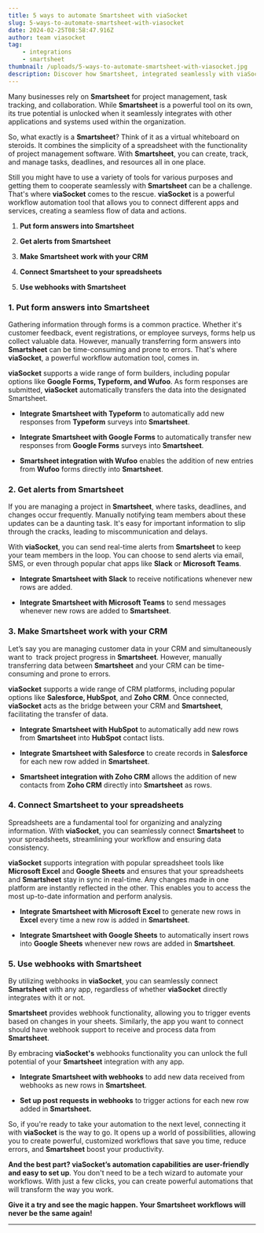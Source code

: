 ```yaml
---
title: 5 ways to automate Smartsheet with viaSocket
slug: 5-ways-to-automate-smartsheet-with-viasocket
date: 2024-02-25T08:58:47.916Z
author: team viasocket
tag:
    - integrations
    - smartsheet
thumbnail: /uploads/5-ways-to-automate-smartsheet-with-viasocket.jpg
description: Discover how Smartsheet, integrated seamlessly with viaSocket, transforms project management and collaboration.
---
```


Many businesses rely on **Smartsheet** for project management, task tracking, and collaboration. While **Smartsheet** is a powerful tool on its own, its true potential is unlocked when it seamlessly integrates with other applications and systems used within the organization.

So, what exactly is a **Smartsheet**? Think of it as a virtual whiteboard on steroids. It combines the simplicity of a spreadsheet with the functionality of project management software. With **Smartsheet**, you can create, track, and manage tasks, deadlines, and resources all in one place.

Still you might have to use a variety of tools for various purposes and getting them to cooperate seamlessly with **Smartsheet** can be a challenge. That's where **viaSocket** comes to the rescue. **viaSocket** is a powerful workflow automation tool that allows you to connect different apps and services, creating a seamless flow of data and actions.

1. **Put form answers into Smartsheet**

2. **Get alerts from Smartsheet**

3. **Make Smartsheet work with your CRM**

4. **Connect Smartsheet to your spreadsheets**

5. **Use webhooks with Smartsheet**

### 1. Put form answers into Smartsheet<a id="1-put-form-answers-into-smartsheet"></a>

Gathering information through forms is a common practice. Whether it's customer feedback, event registrations, or employee surveys, forms help us collect valuable data. However, manually transferring form answers into **Smartsheet** can be time-consuming and prone to errors. That's where **viaSocket**, a powerful workflow automation tool, comes in.

**viaSocket** supports a wide range of form builders, including popular options like **Google Forms, Typeform, and Wufoo**. As form responses are submitted, **viaSocket** automatically transfers the data into the designated Smartsheet.

-   **Integrate Smartsheet with Typeform** to automatically add new responses from **Typeform** surveys into **Smartsheet**.

*   **Integrate Smartsheet with Google Forms** to automatically transfer new responses from **Google Forms** surveys into **Smartsheet**.

-   **Smartsheet integration with Wufoo** enables the addition of new entries from **Wufoo** forms directly into **Smartsheet**.

### 2. Get alerts from Smartsheet<a id="2-get-alerts-from-smartsheet"></a>

If you are managing a project in **Smartsheet**, where tasks, deadlines, and changes occur frequently. Manually notifying team members about these updates can be a daunting task. It's easy for important information to slip through the cracks, leading to miscommunication and delays.

With **viaSocket**, you can send real-time alerts from **Smartsheet** to keep your team members in the loop. You can choose to send alerts via email, SMS, or even through popular chat apps like **Slack** or **Microsoft Teams**.

-   **Integrate Smartsheet with Slack** to receive notifications whenever new rows are added.

*   **Integrate Smartsheet with Microsoft Teams** to send messages whenever new rows are added to **Smartsheet**.

### 3. Make Smartsheet work with your CRM<a id="3-make-smartsheet-work-with-your-crm"></a>

Let’s say you are managing customer data in your CRM and simultaneously want to  track project progress in **Smartsheet**. However, manually transferring data between **Smartsheet** and your CRM can be time-consuming and prone to errors.

**viaSocket** supports a wide range of CRM platforms, including popular options like **Salesforce, HubSpot**, and **Zoho CRM**. Once connected, **viaSocket** acts as the bridge between your CRM and **Smartsheet**, facilitating the transfer of data.

-   **Integrate Smartsheet with HubSpot** to automatically add new rows from **Smartsheet** into **HubSpot** contact lists.

*   **Integrate Smartsheet with Salesforce** to create records in **Salesforce** for each new row added in **Smartsheet**.

-   **Smartsheet integration with Zoho CRM** allows the addition of new contacts from **Zoho CRM** directly into **Smartsheet** as rows.

### 4. Connect Smartsheet to your spreadsheets<a id="4-connect-smartsheet-to-your-spreadsheets"></a>

Spreadsheets are a fundamental tool for organizing and analyzing information. With **viaSocket**, you can seamlessly connect **Smartsheet** to your spreadsheets, streamlining your workflow and ensuring data consistency.

**viaSocket** supports integration with popular spreadsheet tools like **Microsoft Excel** and **Google Sheets** and ensures that your spreadsheets and **Smartsheet** stay in sync in real-time. Any changes made in one platform are instantly reflected in the other. This enables you to access the most up-to-date information and perform analysis.

-   **Integrate Smartsheet with Microsoft Excel** to generate new rows in **Excel** every time a new row is added in **Smartsheet**.

*   **Integrate Smartsheet with Google Sheets** to automatically insert rows into **Google Sheets** whenever new rows are added in **Smartsheet**.

### 5. Use webhooks with Smartsheet<a id="5-use-webhooks-with-smartsheet"></a>

By utilizing webhooks in **viaSocket**, you can seamlessly connect **Smartsheet** with any app, regardless of whether **viaSocket** directly integrates with it or not.

**Smartsheet** provides webhook functionality, allowing you to trigger events based on changes in your sheets. Similarly, the app you want to connect should have webhook support to receive and process data from **Smartsheet**.

By embracing **viaSocket's** webhooks functionality you can unlock the full potential of your **Smartsheet** integration with any app.

-   **Integrate Smartsheet with webhooks** to add new data received from webhooks as new rows in **Smartsheet**.

*   **Set up post requests in webhooks** to trigger actions for each new row added in **Smartsheet.**

So, if you're ready to take your automation to the next level, connecting it with **viaSocket** is the way to go. It opens up a world of possibilities, allowing you to create powerful, customized workflows that save you time, reduce errors, and **Smartsheet** boost your productivity.

**And the best part? viaSocket’s automation capabilities are user-friendly and easy to set up**. You don't need to be a tech wizard to automate your workflows. With just a few clicks, you can create powerful automations that will transform the way you work.

**Give it a try and see the magic happen. Your Smartsheet workflows will never be the same again!**

---
